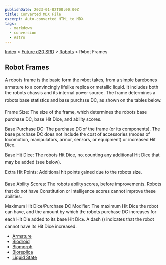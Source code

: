 ```yaml
---
publishDate: 2023-01-02T00:00:00Z
title: Converted MDX File
excerpt: Auto-converted HTML to MDX.
tags:
  - markdown
  - conversion
  - Astro
---
```






[Index](-index) > [Future d20 SRD](future-d20-srd-index) > [Robots](future-d20-srd-robots-index) > Robot Frames




## Robot Frames


A robots frame is the basic form the robot takes, from a simple barebones armature to a convincingly lifelike replica or metallic liquid. It includes both the robots chassis and its internal power source. The frame determines a robots base statistics and base purchase DC, as shown on the tables below.


Frame Size: The size of the frame, which determines the robots base purchase DC, base Hit Dice, and ability scores.


Base Purchase DC: The purchase DC of the frame (or its components). The base purchase DC does not include the cost of accessories (modes of locomotion, manipulators, armor, sensors, or equipment) or increased Hit Dice.


Base Hit Dice: The robots Hit Dice, not counting any additional Hit Dice that may be added (see below).


Extra Hit Points: Additional hit points gained due to the robots size.


Base Ability Scores: The robots ability scores, before improvements. Robots that do not have Constitution or Intelligence scores cannot improve these abilities.


Maximum Hit Dice/Purchase DC Modifier: The maximum Hit Dice the robot can have, and the amount by which the robots purchase DC increases for each Hit Die added to its base Hit Dice. A dash () indicates that the robot cannot have its Hit Dice increased.


- [Armature](future-d20-srd-robots-robot-frames-armature)
- [Biodroid](future-d20-srd-robots-robot-frames-biodroid)
- [Biomorph](future-d20-srd-robots-robot-frames-biomorph)
- [Bioreplica](future-d20-srd-robots-robot-frames-bioreplica)
- [Liquid State](future-d20-srd-robots-robot-frames-liquid-state)




